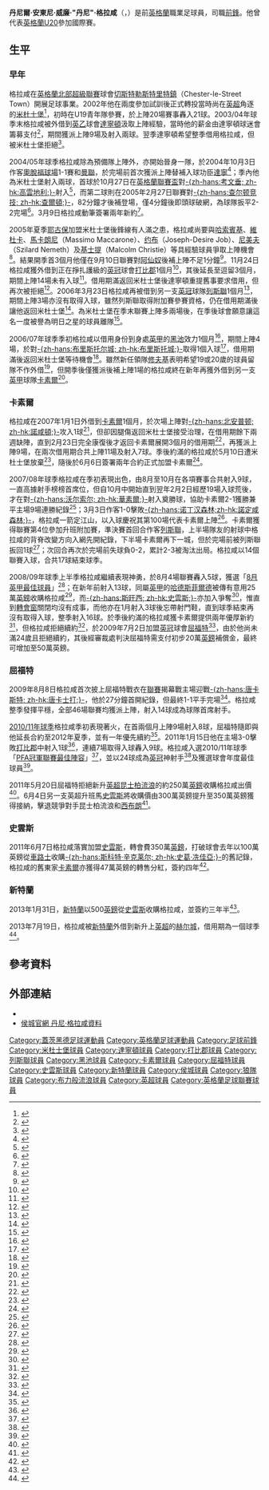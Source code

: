 {{noteTA|G1=Football|G2=EPL|G3=FAcup
|T=zh-hans:丹尼·格雷厄姆; zh-hk:丹尼·格拉咸;
|1=zh-hans:丹尼·格雷厄姆; zh-hk:丹尼·格拉咸;
|2=zh-hans:丹尼尔·安东尼·威廉·"丹尼"·格雷厄姆; zh-hk:丹尼爾·安東尼·威廉·"丹尼"·格拉咸;
|3=zh-hans:格雷厄姆; zh-hk:格拉咸;
}}
{{Infobox football biography
| name = 丹尼·格拉咸<br />''Danny Graham''
| image = Danny Graham.JPG
| image_size = 200
| fullname = Daniel Anthony William Graham<ref name="Hugman2010-11">{{Cite book | editor-first = Barry J.
 | editor-last = Hugman | title = The PFA Footballers' Who's Who 2010–11 | year = 2010 | publisher = Mainstream Publishing
 | isbn = 978-1-84596-601-0 | page = 173 }}</ref>
| birth_date = {{Birth date and age|1985|8|12|df=y}}<ref name="Hugman2010-11"/>
| birth_place = 英格蘭[[蓋茨黑德|蓋茨黑德]]
| height = {{height|ft=6|in=1}}
| position = [[前鋒_(足球)|前鋒]]
| currentclub =
| clubnumber = 
| youthyears1 = 
| youthclubs1 = [[w:en:Chester-le-Street_Town_F.C.|切斯特勒斯特里特鎮]]
| years1  = 2004–2007
| years2  = 2004
| years3  = 2005–2006
| years4  = 2006
| years5  = 2006
| years6  = 2007
| years7  = 2007–2009
| years8  = 2009–2011
| years9  = 2011–2013
| years10 = 2013–2016
| years11 = 2013–2014
| years12 = 2014
| years13 = 2014
| years14 = 2016
| years15 = 2016–2020
| years16 = 2020–2021
| clubs1  = [[米德尔斯堡足球俱乐部|米德尔斯堡]]
| clubs2  = → [[达灵顿足球俱乐部|达灵顿]] (借用)
| clubs3  = → [[德比郡足球俱乐部|德比郡]] (借用)
| clubs4  = → [[列斯聯足球會|列斯聯]] (借用)
| clubs5  = → [[黑池足球會|黑池]] (借用)
| clubs6  = → [[卡莱尔联足球俱乐部|卡莱尔联]] (借用)
| clubs7  = [[卡莱尔联足球俱乐部|卡莱尔联]]
| clubs8  = [[沃特福德足球俱乐部|沃特福德]]
| clubs9  = [[斯旺西城足球俱乐部|斯旺西]]
| clubs10 = [[桑德兰足球俱乐部|桑德兰]]
| clubs11 = → [[赫尔城足球俱乐部|赫尔城]] (借用)
| clubs12 = → [[米德尔斯堡足球俱乐部|米德尔斯堡]] (借用)
| clubs13 = → [[伍尔弗汉普顿流浪足球俱乐部|伍尔弗汉普顿流浪]] (借用)
| clubs14 = → [[布莱克本流浪者足球俱乐部|布莱克本流浪者]] (借用)
| clubs15 = [[布莱克本流浪者足球俱乐部|布莱克本流浪者]]
| clubs16 = [[桑德兰足球俱乐部|桑德兰]]
| caps1   = 15
| goals1  = 1
| caps2   = 9
| goals2  = 2
| caps3   = 14
| goals3  = 0
| caps4   = 3
| goals4  = 0
| caps5   = 4
| goals5  = 1
| caps6   = 11
| goals6  = 7
| caps7   = 89
| goals7  = 29
| caps8   = 91
| goals8  = 38
| caps9   = 54
| goals9  = 15
| caps10  = 37
| goals10 = 1
| caps11  = 18
| goals11 = 1
| caps12  = 18
| goals12 = 6
| caps13  = 5
| goals13 = 1
| caps14  = 18
| goals14 = 7
| caps15  = 158
| goals15 = 45
| caps16  = 14
| goals16 = 0
| nationalyears1 = 2005
| nationalteam1 = [[英格蘭20歲以下足球代表隊|英格蘭U20]]
| nationalcaps1 = 1
| nationalgoals1 = 0
| pcupdate = 2021年2月1日 (一) 16:19 (UTC)
| ntupdate = 2010年9月17日 (五) 08:42 (UTC)
}}
'''丹尼爾·安東尼·威廉·"丹尼"·格拉咸'''（{{lang-en|'''Daniel Anthony William "Danny" Graham'''}}，{{bd|1985年|8月12日|catidx=Graham, Danny}}）是前[[英格蘭|英格蘭]]職業足球員，司職[[前鋒_(足球)|前鋒]]。他曾代表[[英格蘭20歲以下足球代表隊|英格蘭U20]]參加國際賽。

==生平==
===早年===
格拉咸在[[英格蘭北部超級聯賽|英格蘭北部超級聯賽]]球會[[Chester-le-Street_Town_F.C.|切斯特勒斯特里特鎮]]（Chester-le-Street Town）開展足球事業。2002年他在兩度參加試訓後正式轉投當時尚在[[英超|英超]]角逐的[[米德尔斯堡足球俱乐部|米杜士堡]]<ref>{{cite news |language=en |url=http://www.skysports.com/story/0,19528,11680_2252795,00.html |title=Non-league starlet signs Boro deal |publisher=Sky Sports |date=2002-12-18 |accessdate=2010-09-17 |archive-date=2016-03-08 |archive-url=https://web.archive.org/web/20160308010538/http://www.skysports.com/story/0,19528,11680_2252795,00.html |dead-url=no }}</ref>，初時在U19青年隊參賽，於上陣20場賽事轟入21球。2003/04年球季末格拉咸被外借到[[英乙|英乙]]球會[[达灵顿足球俱乐部|達寧頓]]汲取上陣經驗，當時他的薪金由達寧頓球迷會籌募支付<ref>{{cite news |language=en |url=http://www.skysports.com/story/0,19528,11680_2294158,00.html |title=Quakers land Boro starlet |publisher=Sky Sports |date=2004-03-19 |accessdate=2010-09-17 |archive-date=2016-03-10 |archive-url=https://web.archive.org/web/20160310084810/http://www.skysports.com/story/0,19528,11680_2294158,00.html |dead-url=no }}</ref>，期間獲派上陣9場及射入兩球。翌季達寧頓希望整季借用格拉咸，但被米杜士堡拒絕<ref>{{cite news |language=en |url=http://www.skysports.com/story/0,19528,11680_2309377,00.html |title=Quakers setback in Graham loan |publisher=Sky Sports |date=2004-08-30 |accessdate=2010-09-17 |archive-date=2016-03-10 |archive-url=https://web.archive.org/web/20160310084840/http://www.skysports.com/story/0,19528,11680_2309377,00.html |dead-url=no }}</ref>。

2004/05年球季格拉咸除為預備隊上陣外，亦開始晉身一隊，於2004年10月3日作客[[奧脫福球場|奧脫福球場]]1-1賽和[[曼徹斯特聯足球俱樂部|曼聯]]，於完場前首次獲派上陣替補入球功臣[[斯图尔特·唐宁|達寧]]<ref>{{cite news |language=en |url=http://news.bbc.co.uk/sport2/hi/football/eng_prem/3689212.stm |title=Man Utd 1-1 Middlesbrough |publisher=[[BBC|BBC]] Sport |date=2004-10-03 |accessdate=2010-09-17 |archive-date=2020-09-02 |archive-url=https://web.archive.org/web/20200902081306/http://news.bbc.co.uk/sport2/hi/football/eng_prem/3689212.stm |dead-url=no }}</ref>；季內他為米杜士堡射入兩球，首球於10月27日在[[英格蘭聯賽盃|英格蘭聯賽盃]]對[[考文垂足球俱乐部|-{zh-hans:考文垂; zh-hk:高雲地利;}-]]射入<ref>{{cite news |language=en |url=http://news.bbc.co.uk/sport1/hi/football/league_cup/3947069.stm |title=Middlesbrough 3-0 Coventry |publisher=[[BBC|BBC]] Sport |date=27 October 2004 |accessdate=21 February 2010 |archive-date=2021-04-17 |archive-url=https://web.archive.org/web/20210417120207/http://news.bbc.co.uk/sport1/hi/football/league_cup/3947069.stm }}</ref>，而第二球則在2005年2月27日聯賽對[[查尔顿竞技足球俱乐部|-{zh-hans:查尔顿竞技; zh-hk:查爾頓;}-]]，82分鐘才後補登場，僅4分鐘後即頭球破網，為球隊扳平2-2完場<ref>{{cite news |language=en |url=http://news.bbc.co.uk/sport1/hi/football/eng_prem/4279671.stm |title=Middlesbrough 2-2 Charlton |publisher=[[BBC|BBC]] Sport |date=27 February 2005 |accessdate=21 February 2010 |archive-date=2021-06-09 |archive-url=https://web.archive.org/web/20210609181759/http://news.bbc.co.uk/sport1/hi/football/eng_prem/4279671.stm }}</ref>。3月9日格拉咸動筆簽署兩年新約<ref>{{cite news |language=en |url=http://www.skysports.com/story/0,19528,11680_2328981,00.html |title=Graham signs Boro deal |publisher=Sky Sports |date=2005-03-09 |accessdate=2010-09-17 |archive-date=2016-03-08 |archive-url=https://web.archive.org/web/20160308011014/http://www.skysports.com/story/0,19528,11680_2328981,00.html |dead-url=no }}</ref>。

2005年夏季[[艾耶格贝尼·雅库布|耶古保]]加盟米杜士堡後鋒線有人滿之患，格拉咸尚要與[[吉米·弗洛伊德·哈塞尔巴因克|哈索賓基]]、[[马克·维杜卡|維杜卡]]、[[马西莫·马卡罗尼|馬卡朗尼]]（Massimo Maccarone）、[[约瑟夫-德西雷·约布|约布]]（Joseph-Desire Job）、[[西拉德·内梅特|尼美夫]]（Szilard Nemeth）及[[马尔科姆·克里斯蒂|基士提]]（Malcolm Christie）等具經驗球員爭取上陣機會<ref>{{cite news |language=en |url=http://www.skysports.com/story/0,19528,11680_2339723,00.html |title=Boro to ship out strikers |publisher=Sky Sports |date=2005-06-21 |accessdate=2010-09-17}}</ref>。結果開季首3個月他僅在9月10日聯賽對[[阿森纳足球俱乐部|阿仙奴]]後補上陣不足1分鐘<ref>{{cite news |language=en |url=http://news.bbc.co.uk/sport2/hi/football/eng_prem/4210896.stm |title=Middlesbrough 2-1 Arsenal |publisher=[[BBC|BBC]] Sport |date=2005-910 |accessdate=2010-09-17 |archive-date=2020-02-18 |archive-url=https://web.archive.org/web/20200218005235/http://news.bbc.co.uk/sport2/hi/football/eng_prem/4210896.stm |dead-url=no }}</ref>。11月24日格拉咸獲外借到正在掙扎護級的[[英冠|英冠]]球會[[德比郡足球俱乐部|打比郡]]1個月<ref>{{cite news |language=en |url=http://news.bbc.co.uk/sport2/hi/football/teams/d/derby_county/4467834.stm |title=Derby sign Boro striker on loan |publisher=[[BBC|BBC]] Sport |date=2005-11-24 |accessdate=2010-09-17 |archive-date=2020-02-18 |archive-url=https://web.archive.org/web/20200218005239/http://news.bbc.co.uk/sport2/hi/football/teams/d/derby_county/4467834.stm |dead-url=no }}</ref>，其後延長至逗留3個月，期間上陣14場未有入球<ref>{{cite news |language=en |url=http://www.skysports.com/story/0,19528,11680_2367893,00.html |title=Quakers go for Graham |publisher=Sky Sports |date=2006-02-11 |accessdate=2010-09-17}}</ref>。借用期滿返回米杜士堡後達寧頓重提舊事要求借用，但再次被拒絕<ref>{{cite news |language=en |url=http://news.bbc.co.uk/sport2/hi/football/teams/d/darlington/4743340.stm |title=Darlington fail to sign up Graham |publisher=[[BBC|BBC]] Sport |date=2006-02-23 |accessdate=2010-09-17 |archive-date=2020-02-18 |archive-url=https://web.archive.org/web/20200218005249/http://news.bbc.co.uk/sport2/hi/football/teams/d/darlington/4743340.stm |dead-url=no }}</ref>。2006年3月23日格拉咸再被借到另一支[[英冠|英冠]]球隊[[列斯聯足球會|列斯聯]]1個月<ref>{{cite news |language=en |url=http://news.bbc.co.uk/sport2/hi/football/teams/l/leeds_united/4837268.stm |title=Leeds complete Graham loan deal |publisher=[[BBC|BBC]] Sport |date=2006-03-23 |accessdate=2010-09-17 |archive-date=2020-02-18 |archive-url=https://web.archive.org/web/20200218005254/http://news.bbc.co.uk/sport2/hi/football/teams/l/leeds_united/4837268.stm |dead-url=no }}</ref>，期間上陣3場亦沒有取得入球，雖然列斯聯取得附加賽參賽資格，仍在借用期滿後讓他返回米杜士堡<ref>{{cite news |language=en |url=http://www.skysports.com/story/0,19528,11680_2374643,00.html |title=Graham returns to Boro |publisher=Sky Sports |date=2006-04-25 |accessdate=2010-09-17 |archive-date=2016-03-10 |archive-url=https://web.archive.org/web/20160310084850/http://www.skysports.com/story/0,19528,11680_2374643,00.html |dead-url=no }}</ref>。為米杜士堡在季末聯賽上陣多兩場後，在季後球會願意讓這名一度被譽為明日之星的球員離隊<ref>{{cite news |language=en |url=http://www.skysports.com/story/0,19528,11680_2384750,00.html |title=Boro to let striker leave |publisher=Sky Sports |date=2006-07-21 |accessdate=2010-09-17}}</ref>。

2006/07年球季季初格拉咸以借用身份到身處[[英甲|英甲]]的[[黑池足球會|黑池]]效力1個月<ref>{{cite news |language=en |url=http://news.bbc.co.uk/sport2/hi/football/teams/b/blackpool/5238210.stm |title=Blackpool sign Middlesbrough star |publisher=[[BBC|BBC]] Sport |date=2006-08-02 |accessdate=2010-09-17 |archive-date=2020-02-18 |archive-url=https://web.archive.org/web/20200218005314/http://news.bbc.co.uk/sport2/hi/football/teams/b/blackpool/5238210.stm |dead-url=no }}</ref>，期間上陣4場，於對[[布里斯托尔城足球俱乐部|-{zh-hans:布里斯托尔城; zh-hk:布里斯托城;}-]]取得1個入球<ref>{{cite news |language=en |url=http://news.bbc.co.uk/sport1/hi/football/eng_div_2/4786321.stm |title=Bristol City 2-4 Blackpool |publisher=[[BBC|BBC]] Sport |date=19 August 2006 |accessdate=21 February 2010}}</ref>，借用期滿後返回米杜士堡等待機會<ref>{{cite news |language=en |url=http://news.bbc.co.uk/sport2/hi/football/teams/b/blackpool/5301128.stm |title=Graham returns to Middlesbrough |publisher=[[BBC|BBC]] Sport |date=2006-08-31 |accessdate=2010-09-17 |archive-date=2020-02-18 |archive-url=https://web.archive.org/web/20200218005316/http://news.bbc.co.uk/sport2/hi/football/teams/b/blackpool/5301128.stm |dead-url=no }}</ref>。雖然新任領隊[[盖雷斯·索斯盖特|修夫基]]表明希望19或20歲的球員留隊不作外借<ref>{{cite news |language=en |url=http://news.bbc.co.uk/sport2/hi/football/teams/m/middlesbrough/5360440.stm |title=Southgate cautious on loan deals |publisher=[[BBC|BBC]] Sport |date=2006-09-19 |accessdate=2010-09-17 |archive-date=2020-02-18 |archive-url=https://web.archive.org/web/20200218005323/http://news.bbc.co.uk/sport2/hi/football/teams/m/middlesbrough/5360440.stm |dead-url=no }}</ref>，但開季後僅獲派後補上陣1場的格拉咸終在新年再獲外借到另一支[[英甲|英甲]]球隊[[卡莱尔联足球俱乐部|卡素爾]]<ref>{{cite news |language=en |url=http://www.skysports.com/story/0,19528,11680_2399993,00.html |title=Carlisle bring in Boro striker |publisher=Sky Sports |date=2006-12-31 |accessdate=2010-09-17}}</ref>。

===卡素爾===
格拉咸在2007年1月1日外借到[[卡莱尔联足球俱乐部|卡素爾]]1個月，於次場上陣對[[北安普顿足球俱乐部|-{zh-hans:北安普顿; zh-hk:諾咸頓;}-]]攻入1球<ref>{{cite news |language=en |url=http://news.bbc.co.uk/sport2/hi/football/eng_div_2/6236821.stm |title=Northampton 3-2 Carlisle |publisher=[[BBC|BBC]] Sport |date=2007-01-13 |accessdate=2010-09-20 |archive-date=2020-02-18 |archive-url=https://web.archive.org/web/20200218005334/http://news.bbc.co.uk/sport2/hi/football/eng_div_2/6236821.stm |dead-url=no }}</ref>，但卻因腿傷返回米杜士堡接受治理，在借用期餘下兩週缺陣，直到2月23日完全康復後才返回卡素爾展開3個月的借用期<ref>{{cite news |language=en |url=http://news.bbc.co.uk/sport1/hi/football/teams/c/carlisle_united/6333131.stm |title=Graham to continue Carlisle loan |accessdate=23 February 2007 |date=23 February 2007 |work= |publisher=[[BBC|BBC]] Sport |archive-date=2017-09-08 |archive-url=https://web.archive.org/web/20170908161040/http://news.bbc.co.uk/sport1/hi/football/teams/c/carlisle_united/6333131.stm |dead-url=no }}</ref>，再獲派上陣9場，在兩次借用期合共上陣11場及射入7球。季後約滿的格拉咸於5月10日遭米杜士堡放棄<ref>{{cite news |language=en |url=http://news.bbc.co.uk/sport1/hi/football/teams/m/middlesbrough/6642133.stm |title=Boro let striker Christie leave |accessdate=10 May 2007 |date=10 May 2007 |work= |publisher=[[BBC|BBC]] Sport |archive-date=2007-08-21 |archive-url=https://web.archive.org/web/20070821021849/http://news.bbc.co.uk/sport1/hi/football/teams/m/middlesbrough/6642133.stm |dead-url=no }}</ref>，隨後於6月6日簽署兩年合約正式加盟卡素爾<ref name="Carlisle win race to sign Graham">{{cite news | language = en | title = Carlisle win race to sign Graham | url = http://news.bbc.co.uk/sport1/hi/football/teams/c/carlisle_united/6673013.stm | publisher = [[BBC|BBC]] Sport | date = 6 June 2007 | accessdate = 6 June 2007 | archive-date = 2007-05-28 | archive-url = https://web.archive.org/web/20070528185519/http://news.bbc.co.uk/sport1/hi/football/teams/c/carlisle_united/6673013.stm | dead-url = no }}</ref>。

2007/08年球季格拉咸在季初表現出色，由8月至10月在各項賽事合共射入9球，一直高據射手榜榜首席位，但自10月中開始直到翌年2月2日經歷19場入球荒後，才在對[[沃尔索尔足球俱乐部|-{zh-hans:沃尔索尔; zh-hk:華素爾;}-]]射入奠勝球，協助卡素爾2-1獲勝兼平主場9場連勝紀錄<ref>{{cite news |language=en |url=http://news.bbc.co.uk/sport2/hi/football/eng_div_2/7210738.stm |title=Carlisle 2-1 Walsall |publisher=[[BBC|BBC]] Sport |date=2008-02-02 |accessdate=2010-09-20 |archive-date=2020-02-18 |archive-url=https://web.archive.org/web/20200218005353/http://news.bbc.co.uk/sport2/hi/football/eng_div_2/7210738.stm |dead-url=no }}</ref>；3月3日作客1-0擊敗[[诺丁汉森林足球俱乐部|-{zh-hans:诺丁汉森林;zh-hk:諾定咸森林;}-]]，格拉咸一箭定江山，以入球慶祝其第100場代表卡素爾上陣<ref name="Nottm Forest 0-1 Carlisle">{{cite news | language = en | title = Nottm Forest 0-1 Carlisle | url = http://news.bbc.co.uk/sport1/hi/football/eng_div_2/7260430.stm | publisher = [[BBC|BBC]] Sport | date = 3 March 2008 | accessdate = 3 March 2008 | archive-date = 2017-09-08 | archive-url = https://web.archive.org/web/20170908155958/http://news.bbc.co.uk/sport1/hi/football/eng_div_2/7260430.stm | dead-url = no }}</ref>。卡素爾獲得聯賽第4位參加升班附加賽，準決賽首回合作客[[列斯聯足球會|列斯聯]]，上半場隊友的射球中格拉咸的背脊改變方向入網先開紀錄，下半場卡素爾再下一城，但於完場前被列斯聯扳回1球<ref>{{cite news |language=en |url=http://news.bbc.co.uk/sport2/hi/football/eng_div_2/7381786.stm |title=Leeds 1-2 Carlisle |publisher=[[BBC|BBC]] Sport |date=2008-05-12 |accessdate=2010-09-20 |archive-date=2008-05-13 |archive-url=https://web.archive.org/web/20080513031322/http://news.bbc.co.uk/sport2/hi/football/eng_div_2/7381786.stm |dead-url=no }}</ref>；次回合再次於完場前失球負0-2，累計2-3被淘汰出局。格拉咸以14個聯賽入球，合共17球結束球季。

2008/09年球季上半季格拉咸繼續表現神勇，於8月4場聯賽轟入5球，獲選「[[2008年至2009年英格蘭足球甲級聯賽#每月最佳球員|8月英甲最佳球員]]」<ref>{{cite news |language=en |url=http://news.bbc.co.uk/sport2/hi/football/teams/c/carlisle_united/7605726.stm |title=Striker Graham wins August award |publisher=[[BBC|BBC]] Sport |date=2008-09-09 |accessdate=2010-09-20 |archive-date=2020-02-18 |archive-url=https://web.archive.org/web/20200218005419/http://news.bbc.co.uk/sport2/hi/football/teams/c/carlisle_united/7605726.stm |dead-url=no }}</ref>；在新年前射入13球，同屬[[英甲|英甲]]的[[哈德斯菲尔德足球俱乐部|哈德斯菲爾德]]被傳有意用25萬[[英鎊|英鎊]]收購格拉咸<ref>{{cite news |language=en |url=http://www.skysports.com/story/0,19528,11697_4759326,00.html |title=Carlisle confirm Graham interest |publisher=[[BBC|BBC]] Sport |date=2009-01-07 |accessdate=2010-09-20 |archive-date=2016-03-08 |archive-url=https://web.archive.org/web/20160308041236/http://www.skysports.com/story/0,19528,11697_4759326,00.html |dead-url=no }}</ref>，而[[斯旺西城足球俱乐部|-{zh-hans:斯旺西; zh-hk:史雲斯;}-]]亦加入爭奪<ref>{{cite news |language=en |url=http://www.skysports.com/story/0,19528,11688_4769213,00.html |title=Martinez cools transfer talk |publisher=Sky Sports |date=2010-01-09 |accessdate=2010-09-20 |archive-date=2009-01-12 |archive-url=https://web.archive.org/web/20090112061606/http://www.skysports.com/story/0,19528,11688_4769213,00.html |dead-url=no }}</ref>，惟直到[[轉會窗|轉會窗]]關閉均沒有成事，而他亦在1月射入3球後忘帶射門鞋，直到球季結束再沒有取得入球，整季射入16球。於季後約滿的格拉咸獲卡素爾提供兩年優厚新約<ref>{{cite news |language=en |url=http://www.skysports.com/story/0,19528,11719_5300338,00.html |title=Abbott waits on Graham answer |publisher=Sky Sports |date=2009-05-08 |accessdate=2010-09-20 |archive-date=2016-03-10 |archive-url=https://web.archive.org/web/20160310091127/http://www.skysports.com/story/0,19528,11719_5300338,00.html |dead-url=no }}</ref>，但格拉咸拒絕續約<ref>{{cite news |language=en |url=http://www.skysports.com/story/0,19528,11719_5354015,00.html |title=Graham to leave Carlisle |publisher=Sky Sports |date=2009-05-29 |accessdate=2010-09-20 |archive-date=2009-06-01 |archive-url=https://web.archive.org/web/20090601055600/http://www.skysports.com/story/0,19528,11719_5354015,00.html |dead-url=no }}</ref>，於2009年7月2日加盟[[英冠|英冠]]球會[[沃特福德足球俱乐部|屈福特]]<ref>{{cite news |language=en |url=http://www.skysports.com/story/0,19528,11686_5412399,00.html |title=Hornets swoop for Graham |publisher=Sky Sports |date=2009-07-02 |accessdate=2010-09-20 |archive-date=2009-07-07 |archive-url=https://web.archive.org/web/20090707081524/http://www.skysports.com/story/0,19528,11686_5412399,00.html |dead-url=no }}</ref>，由於他尚未滿24歲且拒絕續約，其後經審裁處判決屈福特需支付初步20萬[[英鎊|英鎊]]補償金，最終可增加至50萬英鎊。

===屈福特===
2009年8月8日格拉咸首次披上屈福特戰衣在[[2009年至2010年英格蘭足球冠軍聯賽|聯賽]]揭幕戰主場迎戰[[唐卡斯特流浪足球俱乐部|-{zh-hans:唐卡斯特; zh-hk:唐卡士打;}-]]，他於27分鐘首開紀錄，但最終1-1平手完場<ref name="Doncaster home">{{cite web |language=en |url=http://news.bbc.co.uk/sport1/hi/football/eng_div_1/8186514.stm |accessdate=30 September 2009 |date=8 August 2009 |title=Watford 1-1 Doncaster|publisher=[[BBC|BBC]] Sport}}</ref>。格拉咸整季發揮平穩，全部46場聯賽均獲派上陣，射入14球成為球隊首席射手。

[[2010年至2011年英格蘭足球冠軍聯賽|2010/11年球季]]格拉咸季初表現著火，在首兩個月上陣9場射入8球，屈福特隨即與他延長合約至2012年夏季，並有一年優先續約<ref>{{cite news |language=en |url=http://www.watfordfc.com/page/NewsDetail/0,,10400~2169507,00.html |title=GRAHAM EXTENDS WATFORD CONTRACT |publisher=[[沃特福德足球俱乐部|''watfordfc.com'']] |date=2010-09-29 |accessdate=2010-09-30 |deadurl=yes |archiveurl=https://web.archive.org/web/20101002000507/http://www.watfordfc.com/page/NewsDetail/0%2C%2C10400~2169507%2C00.html |archivedate=2010-10-02 }}</ref>。2011年1月15日他在主場3-0擊敗[[德比郡足球俱乐部|打比郡]]中射入1球<ref>{{cite news |language=en |url=http://news.bbc.co.uk/sport2/hi/football/eng_div_1/9358242.stm |title=Watford 3-0 Derby |publisher=''[[BBC_Sport|BBC Sport]]'' |date=2011-01-15 |accessdate=2011-06-07 |archive-date=2011-03-17 |archive-url=https://web.archive.org/web/20110317202558/http://news.bbc.co.uk/sport2/hi/football/eng_div_1/9358242.stm |dead-url=no }}</ref>，連續7場取得入球轟入9球。格拉咸入選2010/11年球季「[[PFA年度最佳陣容|PFA冠軍聯賽最佳陣容]]」<ref>{{cite news |language=en |url=http://www.skysports.com/story/0,19528,11688_6881820,00.html |title=Rs duo in PFA XI |publisher=''Sky Sports'' |date=2011-04-18 |accessdate=2011-06-07 |archive-date=2011-11-05 |archive-url=https://web.archive.org/web/20111105142329/http://www.skysports.com/story/0,19528,11688_6881820,00.html |dead-url=no }}</ref>，並以24球成為[[英冠|英冠]]神射手<ref>{{cite web |language=en |url=http://www.football-league.co.uk/page/DivisionalScorers/0,,10794~20107,00.html |title=FOOTBALL LEAGUE STATISTICS |publisher=[[英格蘭足球聯賽|''football-league.co.uk'']] |accessdate=2011-06-07 |deadurl=yes |archiveurl=https://web.archive.org/web/20100922060421/http://www.football-league.co.uk/page/DivisionalScorers/0%2C%2C10794~20107%2C00.html |archivedate=2010-09-22 }}</ref>及獲選球會年度最佳球員<ref>{{cite news |language=en |url=http://www.football-league.co.uk/latestnews/20110601/club-by-club-player-of-the-year-award-winners_2293301_2351897 |title=Club-by-Club Player of the Year award winners |publisher=[[英格蘭足球聯賽|''football-league.co.uk'']] |date=2011-06-01 |accessdate=2011-06-08 |deadurl=yes |archiveurl=https://web.archive.org/web/20110603085807/http://www.football-league.co.uk/latestnews/20110601/club-by-club-player-of-the-year-award-winners_2293301_2351897 |archivedate=2011-06-03 }}</ref>。

2011年5月20日屈福特拒絕新升[[英超|英超]][[女王公园巡游者足球俱乐部|昆士柏流浪]]的約250萬[[英鎊|英鎊]]收購格拉咸出價<ref>{{cite news |language=en |url=http://news.bbc.co.uk/sport2/hi/football/13468214.stm |title=Watford reject bids for Danny Graham and Will Buckley |publisher=''[[BBC_Sport|BBC Sport]]'' |date=2011-05-20 |accessdate=2011-06-08 |archive-date=2011-05-23 |archive-url=https://web.archive.org/web/20110523080035/http://news.bbc.co.uk/sport2/hi/football/13468214.stm |dead-url=no }}</ref>。6月4日另一支英超升班馬[[斯旺西城足球俱乐部|史雲斯]]將收購價由300萬英鎊提升至350萬英鎊獲得接納，擊退競爭對手昆士柏流浪和[[西布罗姆维奇足球俱乐部|西布朗]]<ref>{{cite news |language=en |url=http://www.skysports.com/story/0,19528,11731_6965890,00.html |title=Hornets accept Graham bid |publisher=''Sky Sports'' |date=2011-06-04 |accessdate=2011-06-08 |archive-date=2016-03-07 |archive-url=https://web.archive.org/web/20160307235928/http://www.skysports.com/story/0,19528,11731_6965890,00.html |dead-url=no }}</ref>。

===史雲斯===
2011年6月7日格拉咸落實加盟[[斯旺西城足球俱乐部|史雲斯]]，轉會費350萬[[英鎊|英鎊]]，打破球會去年以100萬英鎊從[[切尔西足球俱乐部|車路士]]收購[[史葛·冼佳亞|-{zh-hans:斯科特·辛克莱尔; zh-hk:史葛·冼佳亞;}-]]的舊記錄，格拉咸的舊東家[[卡莱尔联足球俱乐部|卡素爾]]亦獲得47萬英鎊的轉售分紅，簽約四年<ref>{{cite news |language=en |url=http://news.bbc.co.uk/sport2/hi/football/13635099.stm |title=Swansea City complete record Danny Graham deal |publisher=''[[BBC_Sport|BBC Sport]]'' |date=2011-06-07 |accessdate=2011-06-08 |archive-date=2011-06-06 |archive-url=https://web.archive.org/web/20110606112441/http://news.bbc.co.uk/sport2/hi/football/13635099.stm |dead-url=no }}</ref>。

===新特蘭===
2013年1月31日，[[桑德兰足球俱乐部|新特蘭]]以500[[英鎊|英鎊]]從[[斯旺西城足球俱乐部|史雲斯]]收購格拉咸，並簽約三年半<ref>{{cite news |language=en |url=http://www.bbc.co.uk/sport/0/football/21279586 |title=Danny Graham: Swansea striker makes £5m Sunderland switch |publisher=''[[BBC_Sport|BBC Sport]]'' |date=2013-01-31 |accessdate=2013-11-02 |archive-date=2013-04-29 |archive-url=https://www.webcitation.org/6GEXMJA4O?url=http://www.bbc.co.uk/sport/0/football/21279586 |dead-url=no }}</ref>。

2013年7月19日，格拉咸被[[桑德兰足球俱乐部|新特蘭]]外借到新升上[[英超|英超]]的[[赫尔城足球俱乐部|赫尔城]]，借用期為一個球季<ref>{{cite news |language=en |url=http://www.bbc.co.uk/sport/0/football/23343522 |title=Danny Graham: Hull City sign Sunderland striker on loan |publisher=''[[BBC_Sport|BBC Sport]]'' |date=2013-07-19 |accessdate=2013-11-02 |archive-date=2013-12-08 |archive-url=https://web.archive.org/web/20131208231819/http://www.bbc.co.uk/sport/0/football/23343522 |dead-url=no }}</ref>。

==參考資料==
{{reflist|2}}

==外部連結==
*{{soccerbase|38086|丹尼·格拉咸}}
*[https://web.archive.org/web/20131109235552/http://www.hullcityafc.net/team/player-profile/index.aspx?playerid=292008&tcmuri=931963 侯城官網 丹尼·格拉咸資料]

{{英冠神射手}}
{{2010/11年英冠PFA年度最佳陣容}}

{{DEFAULTSORT:Graham, Danny}}
[[Category:蓋茨黑德足球運動員|Category:蓋茨黑德足球運動員]]
[[Category:英格蘭足球運動員|Category:英格蘭足球運動員]]
[[Category:足球前鋒|Category:足球前鋒]]
[[Category:米杜士堡球員|Category:米杜士堡球員]]
[[Category:達寧頓球員|Category:達寧頓球員]]
[[Category:打比郡球員|Category:打比郡球員]]
[[Category:列斯聯球員|Category:列斯聯球員]]
[[Category:黑池球員|Category:黑池球員]]
[[Category:卡素爾球員|Category:卡素爾球員]]
[[Category:屈福特球員|Category:屈福特球員]]
[[Category:史雲斯球員|Category:史雲斯球員]]
[[Category:新特蘭球員|Category:新特蘭球員]]
[[Category:侯城球員|Category:侯城球員]]
[[Category:狼隊球員|Category:狼隊球員]]
[[Category:布力般流浪球員|Category:布力般流浪球員]]
[[Category:英超球員|Category:英超球員]]
[[Category:英格蘭足球聯賽球員|Category:英格蘭足球聯賽球員]]
